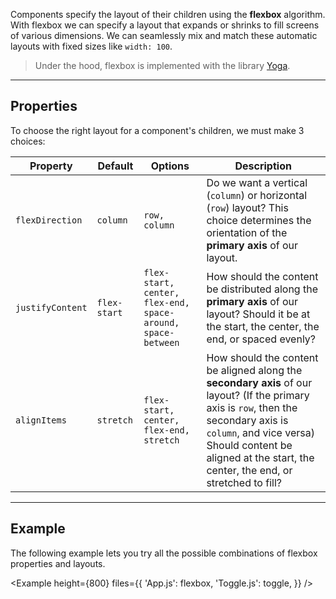 
Components specify the layout of their children using the **flexbox** algorithm. With flexbox we can specify a layout that expands or shrinks to fill screens of various dimensions. We can seamlessly mix and match these automatic layouts with fixed sizes like `width: 100`.

> Under the hood, flexbox is implemented with the library [Yoga](https://yogalayout.com/).

---

## Properties

To choose the right layout for a component's children, we must make 3 choices:

| Property         | Default      | Options                                                     | Description                                                                                                                                                                                                                                          |
| ---------------- | ------------ | ----------------------------------------------------------- | ---------------------------------------------------------------------------------------------------------------------------------------------------------------------------------------------------------------------------------------------------- |
| `flexDirection`  | `column`     | `row, column`                                               | Do we want a vertical (`column`) or horizontal (`row`) layout? This choice determines the orientation of the **primary axis** of our layout.                                                                                                         |
| `justifyContent` | `flex-start` | `flex-start, center, flex-end, space-around, space-between` | How should the content be distributed along the **primary axis** of our layout? Should it be at the start, the center, the end, or spaced evenly?                                                                                                    |
| `alignItems`     | `stretch`    | `flex-start, center, flex-end, stretch`                     | How should the content be aligned along the **secondary axis** of our layout? (If the primary axis is `row`, then the secondary axis is `column`, and vice versa) Should content be aligned at the start, the center, the end, or stretched to fill? |

---

## Example

The following example lets you try all the possible combinations of flexbox properties and layouts.

<Example
  height={800}
  files={{
    'App.js': flexbox,
    'Toggle.js': toggle,
  }}
/>
